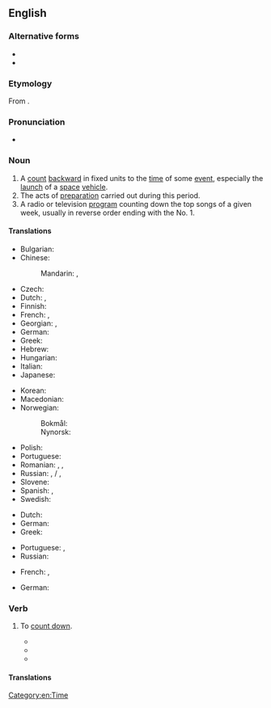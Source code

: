 {{also|Countdown|count-down|count down}}
==English==
{{wikipedia}}

===Alternative forms===
* {{l|en|count down}}
* {{l|en|count-down}}

===Etymology===
From {{compound|count|down|lang=en}}.

===Pronunciation===
* {{a|noun}} {{IPA|/ˈkaʊntˌdaʊn/|lang=en}}

===Noun===
{{en-noun}}

# A [[count]] [[backward]] in fixed units to the [[time]] of some [[event]], especially the [[launch]] of a [[space]] [[vehicle]].
# The acts of [[preparation]] carried out during this period.
# A radio or television [[program]] counting down the top songs of a given week, usually in reverse order ending with the No. 1.

====Translations====
{{trans-top|a count backward to the time of some event}}
* Bulgarian: {{t|bg|отброяване|n|tr=otbrojavane}}
* Chinese:
*: Mandarin: {{t+|cmn|倒數|sc=Hani}}, {{t+|cmn|倒数|tr=dàoshǔ|sc=Hani}}
* Czech: {{t|cs|odpočítávání|n}}
* Dutch: {{t|nl|aftelling|f}}, {{t+|nl|aftellen|n}}
* Finnish: {{t+|fi|lähtölaskenta}}
* French: {{t+|fr|compte à rebours|m}}, {{t+|fr|décompte|m}}
* Georgian: {{t|ka|უკუმიმართულებით ათვლა}}, {{t|ka|უკუათვლა}}
* German: {{t+|de|Countdown|m}}
* Greek: {{t+|el|αντίστροφη μέτρηση|f|sc=Grek}}
* Hebrew: {{t|he|ספירה לאחור|f|tr=sfira le'akhor|sc=Hebr}}
* Hungarian: {{t|hu|visszaszámolás}}
* Italian: {{t|it|conto alla rovescia|m}}
* Japanese: {{t|ja|カウントダウン|tr=kauntodaun|sc=Jpan}}
{{trans-mid}}
* Korean: {{t+|ko|카운트다운}}
* Macedonian: {{t|mk|одбројување|n|tr=odbrojúvanje|sc=Cyrl}}
* Norwegian:
*: Bokmål: {{t|nb|nedtelling|m|f}}
*: Nynorsk: {{t|nn|nedteljing|f}}
* Polish: {{t+|pl|odliczanie|n}}
* Portuguese: {{t|pt|contagem regressiva}}
* Romanian: {{t|ro|denumărare|f}}, {{t|ro|numărare regresivă}}, {{t|ro|numărare inversă|f}}
* Russian: {{t+|ru|отсчёт|m}}, {{t|ru|обра́тный счёт}} / {{t|ru|обра́тный отсчёт|m}}, {{t|ru|счёт в обра́тном направле́нии|m}}
* Slovene: {{t|sl|odštevanje|n}}
* Spanish: {{t|es|cuenta atrás|f}} {{qualifier|Spain}}, {{t|es|cuenta regresiva|f}} {{qualifier|Latin America}}
* Swedish: {{t+|sv|nedräkning|c}}
{{trans-bottom}}

{{trans-top|the acts of preparation carried out during this period}}
* Dutch: {{t|nl|aftelling|f}}
* German: {{t|de|Zeitkontrolle|f}}
* Greek: {{t+|el|αντίστροφη μέτρηση|f}}
{{trans-mid}}
* Portuguese: {{t|pt|contagem regressiva}}, {{t|pt|retrocontagem|f}}
* Russian: {{t|ru|обра́тный отсчёт|m}}
{{trans-bottom}}

{{trans-top|a radio or television program counting down the top songs of a given week}}
* French: {{t+|fr|hit-parade|m}}, {{t|fr|top 50|m}}
{{trans-mid}}
* German: {{t+|de|Countdown|m}}
{{trans-bottom}}

===Verb===
{{en-verb}}

# {{lb|en|nonstandard}} To [[count down]].
#* {{quote-book|title=Polarized fluorescence photobleaching for measuring fast rotational motion of cell surface receptors|author=Yifeng Yuan|year=1994|passage=This was accomplished in the old system by polling a software variable representing the number of prebleach bin and issuing a software command to trigger the AOM once the variable has '''countdowned''' to zero.}}
#* {{quote-book|title=Cluck|author=Stephen Mark Cox|year=2000|passage=Time measures itself out in a series of diminishing peristaltic ticks, '''countdowning''' slowly towards the miracle of Ignition.}}
#* {{quote-book|title=Firewater|author=Edward Stone Cohen|year=2003|page=129|ISBN=1888451432|passage=Whole families stood gawking at the massive statue, '''countdowning''' the five remaining minutes to the big one.}}

====Translations====
{{trans-see|count down}}

[[Category:en:Time]]